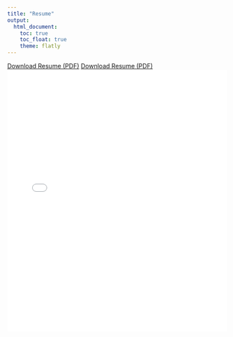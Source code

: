 ```yaml
---
title: "Resume"
output: 
  html_document:
    toc: true
    toc_float: true
    theme: flatly
---
```



<a href="https://melike_muazzez_aksoy.com/Resume/resume.pdf" target="_blank">Download Resume (PDF)</a>
<a href="resume.pdf" target="_blank">Download Resume (PDF)</a>  
<iframe src="RESUME M. Melike Aksoy.html" style="width:100%; height:600px;" frameborder="0"></iframe>


